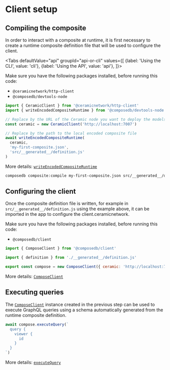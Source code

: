 
# Client setup

## Compiling the composite

In order to interact with a composite at runtime, it is first necessary to create a runtime composite definition file that will be used to configure the client.

<Tabs
  defaultValue="api"
  groupId="api-or-cli"
  values={[
    {label: 'Using the CLI', value: 'cli'},
    {label: 'Using the API', value: 'api'},
  ]}>
  <TabItem value="api">

Make sure you have the following packages installed, before running this code:
 * `@ceramicnetwork/http-client`
 * `@composedb/devtools-node`

```js
import { CeramicClient } from '@ceramicnetwork/http-client'
import { writeEncodedCompositeRuntime } from '@composedb/devtools-node'

// Replace by the URL of the Ceramic node you want to deploy the models to
const ceramic = new CeramicClient('http://localhost:7007')

// Replace by the path to the local encoded composite file
await writeEncodedCompositeRuntime(
  ceramic,
  'my-first-composite.json',
  'src/__generated__/definition.js'
)
```

More details: [`writeEncodedCompositeRuntime`](./api/modules/devtools_node.md#writeencodedcompositeruntime)

  </TabItem>
  <TabItem value="cli">

```sh
composedb composite:compile my-first-composite.json src/__generated__/definition.js --ceramic-url=http://localhost:7007
```

  </TabItem>
</Tabs>

## Configuring the client

Once the composite definition file is written, for example in `src/__generated__/definition.js` using the example above, it can be imported in the app to configure the client.ceramicnetwork.

Make sure you have the following packages installed, before running this code:
 * `@composedb/client`

```js title="src/compose.js"
import { ComposeClient } from '@composedb/client'

import { definition } from './__generated__/definition.js'

export const compose = new ComposeClient({ ceramic: 'http://localhost:7007', definition })
```

More details: [`ComposeClient`](./api/classes/client.ComposeClient.md)

## Executing queries

The [`ComposeClient`](./api/classes/client.ComposeClient.md) instance created in the previous step can be used to execute GraphQL queries using a schema automatically generated from the runtime composite definition.

```js
await compose.executeQuery(`
  query {
    viewer {
      id
    }
  }
`)
```

More details: [`executeQuery`](./api/classes/client.ComposeClient.md#executequery)
